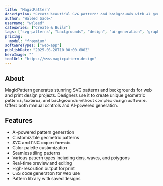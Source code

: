 ```yaml
---
title: "MagicPattern"
description: "Create beautiful SVG patterns and backgrounds with AI generation"
author: "Waleed Sadek"
username: "waleed"
categories: ["Create & Build"]
tags: ["svg-patterns", "backgrounds", "design", "ai-generation", "graphics"]
pricing:
  model: "freemium"
softwareTypes: ["web-app"]
publishDate: "2025-08-28T10:00:00.000Z"
heroImage: ""
toolUrl: "https://www.magicpattern.design"
---
```


## About
MagicPattern generates stunning SVG patterns and backgrounds for web and print design projects. Designers use it to create unique geometric patterns, textures, and backgrounds without complex design software. Offers both manual controls and AI-powered generation.

## Features
- AI-powered pattern generation
- Customizable geometric patterns
- SVG and PNG export formats
- Color palette customization
- Seamless tiling patterns
- Various pattern types including dots, waves, and polygons
- Real-time preview and editing
- High-resolution output for print
- CSS code generation for web use
- Pattern library with saved designs

